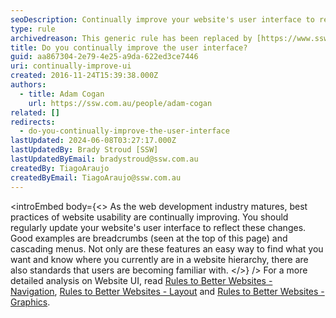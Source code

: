```yaml
---
seoDescription: Continually improve your website's user interface to reflect best practices and enhance user experience with features like breadcrumbs and cascading menus.
type: rule
archivedreason: This generic rule has been replaced by [https://www.ssw.com.au/rules/rules-to-better-interfaces-general-usability-practices](/rules/rules-to-better-interfaces-general-usability-practices)
title: Do you continually improve the user interface?
guid: aa867304-2e79-4e25-a9da-622ed3ce7446
uri: continually-improve-ui
created: 2016-11-24T15:39:38.000Z
authors:
  - title: Adam Cogan
    url: https://ssw.com.au/people/adam-cogan
related: []
redirects:
  - do-you-continually-improve-the-user-interface
lastUpdated: 2024-06-08T03:27:17.000Z
lastUpdatedBy: Brady Stroud [SSW]
lastUpdatedByEmail: bradystroud@ssw.com.au
createdBy: TiagoAraujo
createdByEmail: TiagoAraujo@ssw.com.au
---
```


<introEmbed
  body={<>
As the web development industry matures, best practices of website usability are continually improving. You should regularly update your website's user interface to reflect these changes. Good examples are breadcrumbs (seen at the top of this page) and cascading menus. Not only are these features an easy way to find what you want and know where you currently are in a website hierarchy, there are also standards that users are becoming familiar with.
  </>}
/>
For a more detailed analysis on Website UI, read [Rules to Better Websites - Navigation](/rules-to-better-websites-navigation), [Rules to Better Websites - Layout](/rules-to-better-websites-layout-and-formatting) and [Rules to Better Websites - Graphics](/rules-to-better-websites-graphics).
